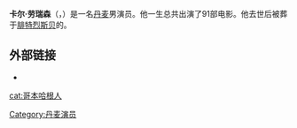 {{Infobox person
| name = 卡尔·劳瑞森<br>Carl Hjalmar Lauritzen
| image = 
| imagesize = 
| caption = 
| birth_date = {{Birth date|1879|4|4|df=yes}}
| birth_place = {{flagicon|Denmark}}[[丹麦|丹麦]][[哥本哈根|哥本哈根]]
| height = 
| death_date = {{death date and age|1940|4|18|1879|4|4|df=yes}}
| death_place =
| yearsactive = 
| birthname = 
}}

'''卡尔·劳瑞森'''（{{lang-da|Carl Hjalmar Lauritzen}}，{{bd|1879年|4月4日|1940年|4月18日|}}）是一名[[丹麦|丹麦]]男演员。他一生总共出演了91部电影。他去世后被葬于[[腓特烈斯贝|腓特烈斯贝]]的{{tsl|en|Solbjerg Park Cemetery|索尔比约公园公墓}}。

==外部链接==
*{{IMDb name|id=0491498|name=卡尔·劳瑞森}}

{{normdaten}}
{{DEFAULTSORT:lauritzen}}
[[Category:丹麦演员|Category:丹麦演员]]
[[cat:哥本哈根人|cat:哥本哈根人]]
{{演员小作品}}